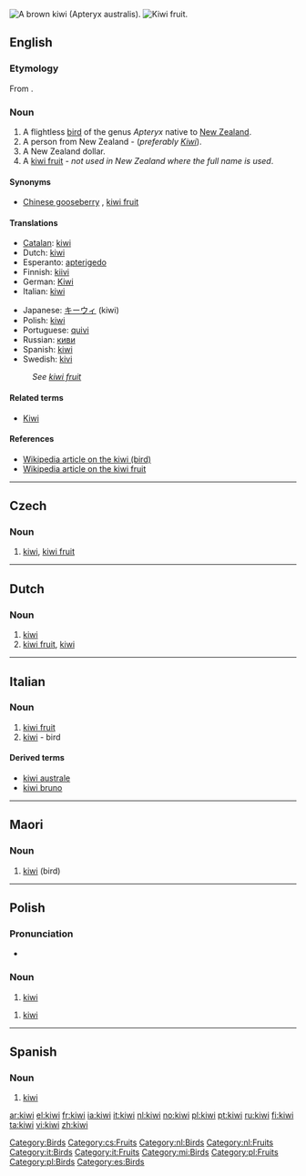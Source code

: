{{see|Kiwi}}
[[Image:Kiwifugl.jpg|thumb|right|A brown kiwi (Apteryx australis).]]
[[Image:Kiwi aka.jpg|thumb|right|[[kiwi fruit|Kiwi fruit]].]]
==English==

===Etymology===
From {{Maori.}} {{term|kiwi|lang=mi}}.

===Noun===
{{en-noun}}

# A flightless [[bird]] of the genus ''Apteryx'' native to [[New Zealand]].
# A person from New Zealand  - (''preferably [[Kiwi]]'').
# A New Zealand dollar.
# A [[kiwi fruit]] - ''not used in New Zealand where the full name is used''.

====Synonyms====
*{{sense|kiwi fruit}} [[Chinese gooseberry]] {{i|dated}}, [[kiwi fruit]]

====Translations====
{{trans-top|bird}}
*[[Catalan]]: [[#Catalan|kiwi]] {{m}}
*Dutch: [[#Dutch|kiwi]] {{m}}
*Esperanto: [[apterigedo]]
*Finnish: [[kiivi]]
*German: [[Kiwi]] {{m}}
*Italian: [[#Italian|kiwi]] {{m}}
{{trans-mid}}
*Japanese: [[キーウィ]] (kiwi)
*Polish: [[#Polish|kiwi]]
*Portuguese: [[quivi]] {{m}}
*Russian: [[киви]] {{n}}
*Spanish: [[#Spanish|kiwi]] {{m}}
*Swedish: [[kivi]] {{n}}
{{trans-bottom}}

{{trans-top|kiwi fruit}}
: ''See [[kiwi fruit]]''
{{trans-bottom}}

====Related terms====
*[[Kiwi]]

====References====
*[[w:kiwi|Wikipedia article on the kiwi (bird)]]
*[[w:kiwi_fruit|Wikipedia article on the kiwi fruit]]

[[Category:Birds]]

----

==Czech==

===Noun===
{{cs-noun|g=n}}

# [[#English|kiwi]], [[kiwi fruit]]

[[Category:cs:Fruits]]

----

==Dutch==

===Noun===
{{nl-noun|kiwi's|kiwi'tje}}

# [[#English|kiwi]] {{i|bird}}
# [[kiwi fruit]], [[#English|kiwi]]

[[Category:nl:Birds]]
[[Category:nl:Fruits]]

----

==Italian==

===Noun===
{{it-noun|kiw|m|i|i}}

# [[kiwi fruit]]
# [[#English|kiwi]] - bird

====Derived terms====
*[[kiwi australe]]
*[[kiwi bruno]]

[[Category:it:Birds]]
[[Category:it:Fruits]]

----

==Maori==

===Noun===
{{infl|mi|noun}}

# [[#English|kiwi]] (bird)

[[Category:mi:Birds]]

----

==Polish==

===Pronunciation===
* {{IPA|[ˈkivi]}}

===Noun===
{{infl|pl|noun|g=m}}

# [[#English|kiwi]] {{i|bird}}

{{infl|pl|noun|g=n}}

# [[#English|kiwi]] {{i|fruit}}

[[Category:pl:Fruits]]
[[Category:pl:Birds]]

----

==Spanish==

===Noun===
{{infl|sv|noun|g=m}}

# [[#English|kiwi]] {{i|bird}}

[[Category:es:Birds]]

[[ar:kiwi]]
[[el:kiwi]]
[[fr:kiwi]]
[[ia:kiwi]]
[[it:kiwi]]
[[nl:kiwi]]
[[no:kiwi]]
[[pl:kiwi]]
[[pt:kiwi]]
[[ru:kiwi]]
[[fi:kiwi]]
[[ta:kiwi]]
[[vi:kiwi]]
[[zh:kiwi]]